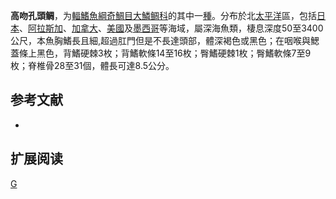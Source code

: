 {{Speciesbox 
| genus = Melamphaes
| species = lugubris
| status = NE
| status_system = IUCN3.1
| authority =  [[Gilbert|Gilbert]], 1891
| synonyms = *''Melamphaes cavernosus''<br /><small>Chapman, 1939</small>
*''Plectromus lugubris''<br /><small>Gilbert, 1891</small>
}}

'''高吻孔頭鲷'''，为[[輻鰭魚綱|輻鰭魚綱]][[奇鯛目|奇鯛目]][[大鱗鲷科|大鱗鲷科]]的其中一[[種|種]]。分布於北[[太平洋|太平洋]]區，包括[[日本|日本]]、[[阿拉斯加|阿拉斯加]]、[[加拿大|加拿大]]、[[美國|美國]]及[[墨西哥|墨西哥]]等海域，屬深海魚類，棲息深度50至3400公尺，本魚胸鰭長且細,超過肛門但是不長達頭部，體深褐色或黑色；在咽喉與鰓蓋條上黑色，背鰭硬棘3枚；背鰭軟條14至16枚；臀鰭硬棘1枚；臀鰭軟條7至9枚；脊椎骨28至31個，體長可達8.5公分。

== 参考文献 ==
*{{FishBase_species|genus=Melamphaes|species=lugubris|year=2011|month=12}}

== 扩展阅读 ==
{{refbegin}}
{{wikispecies-inline|Melamphaes lugubris|高吻孔頭鲷}}
{{refend}}
{{Taxonbar|from=Q2788898}}

[[Category:孔头鲷属|G]]